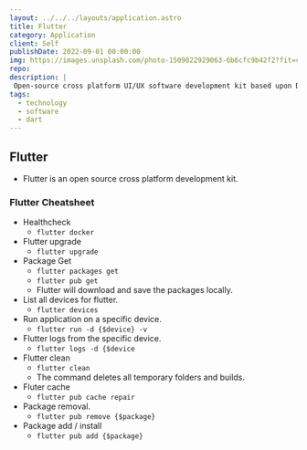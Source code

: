 ```yaml
---
layout: ../../../layouts/application.astro
title: Flutter
category: Application
client: Self
publishDate: 2022-09-01 00:00:00
img: https://images.unsplash.com/photo-1509822929063-6b6cfc9b42f2?fit=crop&w=1400&h=700&q=75
repo:
description: |
 Open-source cross platform UI/UX software development kit based upon Dart.
tags:
  - technology
  - software
  - dart
---
```


## Flutter

- Flutter is an open source cross platform development kit. 


### Flutter Cheatsheet
- Healthcheck
  - `flutter docker`
- Flutter upgrade
  - `flutter upgrade`
- Package Get
  - `flutter packages get`
  - `flutter pub get`
  - Flutter will download and save the packages locally. 
- List all devices for flutter.
  - `flutter devices`
- Run application on a specific device.
  - `flutter run -d {$device} -v`
- Flutter logs from the specific device.
  - `flutter logs -d {$device`
- Flutter clean
  - `flutter clean`
  - The command deletes all temporary folders and builds.
- Fluter cache
  - `flutter pub cache repair`
- Package removal.
  - `flutter pub remove {$package}`
- Package add / install
  - `flutter pub add {$package}`
